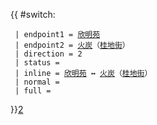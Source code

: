 {{ #switch: {{{format|}}}
  | endpoint1 = [[欣明苑]]
  | endpoint2 = [[火炭]]（[[桂地街]]）
  | direction = 2
  | status = {{HK Bus Status|P}}
  | inline = [[欣明苑]] ↔ [[火炭]]（[[桂地街]]）
  | normal =
  | full =
}}<noinclude>[[category:新界居民巴士路線模板|2‎]]</noinclude>